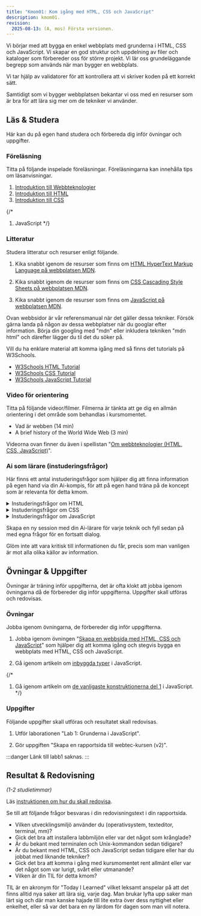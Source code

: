 ```yaml
---
title: "Kmom01: Kom igång med HTML, CSS och JavaScript" 
description: kmom01.
revision:
  2025-08-13: (A, mos) Första versionen. 
---
```



Vi börjar med att bygga en enkel webbplats med grunderna i HTML, CSS och JavaScript. Vi skapar en god struktur och uppdelning av filer och kataloger som förbereder oss för större projekt. Vi lär oss grundeläggande begrepp som används när man bygger en webbplats.

Vi tar hjälp av validatorer för att kontrollera att vi skriver koden på ett korrekt sätt.

Samtidigt som vi bygger webbplatsen bekantar vi oss med en resurser som är bra för att lära sig mer om de tekniker vi använder.



## Läs & Studera

Här kan du på egen hand studera och förbereda dig inför övningar och uppgifter.



### Föreläsning

Titta på följande inspelade föreläsningar. Föreläsningarna kan innehålla tips om läsanvisningar.

1. [Introduktion till Webbteknologier](./laromaterial/forelasning/introduktion-till-webbteknologier)
1. [Introduktion till HTML](./laromaterial/forelasning/introduktion-till-html)
1. [Introduktion till CSS](./laromaterial/forelasning/introduktion-till-css)

{/*
1. JavaScript
*/}



### Litteratur

Studera litteratur och resurser enligt följande.

1. Kika snabbt igenom de resurser som finns om [HTML HyperText Markup Language på webbplatsen MDN](https://developer.mozilla.org/en-US/docs/Web/HTML).

1. Kika snabbt igenom de resurser som finns om [CSS Cascading Style Sheets på webbplatsen MDN](https://developer.mozilla.org/en-US/docs/Web/CSS).

1. Kika snabbt igenom de resurser som finns om [JavaScript på webbplatsen MDN](https://developer.mozilla.org/en-US/docs/Web/JavaScript).

Ovan webbsidor är vår referensmanual när det gäller dessa tekniker. Försök gärna landa på någon av dessa webbplatser när du googlar efter information. Börja din googling med "mdn" eller inkludera tekniken "mdn html" och därefter lägger du til det du söker på.

Vill du ha enklare material att komma igång med så finns det tutorials på W3Schools.

* [W3Schools HTML Tutorial](https://www.w3schools.com/html/)
* [W3Schools CSS Tutorial](https://www.w3schools.com/css/)
* [W3Schools JavaScript Tutorial](https://www.w3schools.com/js/)



### Video för orientering

Titta på följande videor/filmer. Filmerna är tänkta att ge dig en allmän orientering i det område som behandlas i kursmomentet.

* Vad är webben (14 min)
* A brief history of the World Wide Web (3 min)

Videorna ovan finner du även i spellistan "[Om webbteknologier (HTML, CSS, JavaScript)](https://www.youtube.com/playlist?list=PLKtP9l5q3ce8ODK-01sIVTEfrtxPO05GD)".



### Ai som lärare (instuderingsfrågor)

Här finns ett antal instuderingsfrågor som hjälper dig att finna information på egen hand via din Ai-kompis, för att på egen hand träna på de koncept som är relevanta för detta kmom.

<details>
<summary>Instuderingsfrågor om HTML</summary>

1. Vad står HTML för?
1. Ge mig en kort historik över hur HTML har vuxit fram.
1. Vilken är ställningen och status för HTML idag?
1. Var är den eller de viktiga källorna för referensinformation om HTML?

</details>

<details>
<summary>Instuderingsfrågor om CSS</summary>

1. Vad står CSS för?
1. Ge mig en kort historik över hur CSS har vuxit fram.
1. Vilken är ställningen och status för CSS idag?
1. Var är den eller de viktiga källorna för referensinformation om CSS?

</details>

<details>
<summary>Instuderingsfrågor om JavaScript</summary>

1. Ge en kort historik över programmeringsspråket JavaScript.
1. Vilken är ställningen och status för JavaScript idag?
1. Var är den eller de viktiga källorna för referensinformation om JavaScript?

</details>

Skapa en ny session med din Ai-lärare för varje teknik och fyll sedan på med egna frågor för en fortsatt dialog.

Glöm inte att vara kritisk till informationen du får, precis som man vanligen är mot alla olika källor av information.



## Övningar & Uppgifter

Övningar är träning inför uppgifterna, det är ofta klokt att jobba igenom övningarna då de förbereder dig inför uppgifterna. Uppgifter skall utföras och redovisas.



### Övningar

Jobba igenom övningarna, de förbereder dig inför uppgifterna.

1. Jobba igenom övningen "[Skapa en webbsida med HTML, CSS och JavaScript](./laromaterial/ovning/skapa-en-webbsida-med-html-css-och-javascript)" som hjälper dig att komma igång och stegvis bygga en webbplats med HTML, CSS och JavaScript.

1. Gå igenom artikeln om [inbyggda typer](./laromaterial/ovning/kom-igang-med-javascript/builtin-types) i JavaScript.

{/*
 1. Gå igenom artikeln om [de vanligaste konstruktionerna del 1](./laromaterial/ovning/kom-igang-med-javascript/common-structures-1) i JavaScript.
*/}



### Uppgifter

Följande uppgifter skall utföras och resultatet skall redovisas.

1. Utför laborationen "Lab 1: Grunderna i JavaScript".

1. Gör uppgiften "Skapa en rapportsida till webtec-kursen (v2)".

:::danger
Länk till labb1 saknas.
:::



## Resultat & Redovisning

_(1-2 studietimmar)_

Läs [instruktionen om hur du skall redovisa](./laromaterial/instruktion/resultat-och-redovisning).

Se till att följande frågor besvaras i din redovisningstext i din rapportsida.

* Vilken utvecklingsmiljö använder du (operativsystem, texteditor, terminal, mm)?
* Gick det bra att installera labbmiljön eller var det något som krånglade?
* Är du bekant med terminalen och Unix-kommandon sedan tidigare?
* Är du bekant med HTML, CSS och JavaScript sedan tidigare eller har du jobbat med liknande tekniker?
* Gick det bra att komma i gång med kursmomentet rent allmänt eller var det något som var lurigt, svårt eller utmanande?
* Vilken är din TIL för detta kmom?

TIL är en akronym för "Today I Learned" vilket leksamt anspelar på att det finns alltid nya saker att lära sig, varje dag. Man brukar lyfta upp saker man lärt sig och där man kanske hajade till lite extra över dess nyttighet eller enkelhet, eller så var det bara en ny lärdom för dagen som man vill notera.

